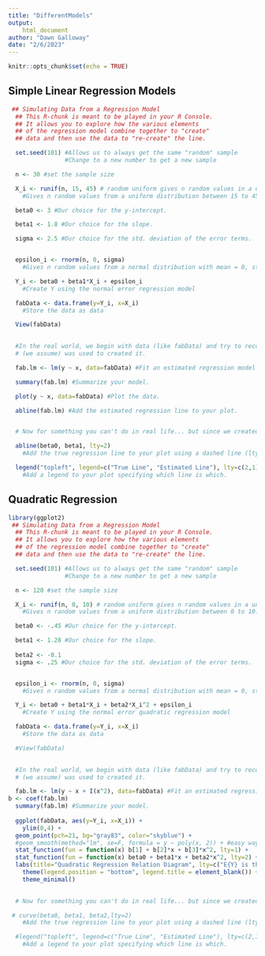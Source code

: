 ```yaml
---
title: "DifferentModels"
output:
    html_document
author: "Dawn Galloway"
date: "2/6/2023"
---
```


```r
knitr::opts_chunk$set(echo = TRUE)
```

## Simple Linear Regression Models

```r
 ## Simulating Data from a Regression Model
  ## This R-chunk is meant to be played in your R Console.
  ## It allows you to explore how the various elements
  ## of the regression model combine together to "create"
  ## data and then use the data to "re-create" the line.

  set.seed(101) #Allows us to always get the same "random" sample
                #Change to a new number to get a new sample

  n <- 30 #set the sample size

  X_i <- runif(n, 15, 45) # random uniform gives n random values in a uniform distribution from 15 to 45
    #Gives n random values from a uniform distribution between 15 to 45.

  beta0 <- 3 #Our choice for the y-intercept. 

  beta1 <- 1.8 #Our choice for the slope. 

  sigma <- 2.5 #Our choice for the std. deviation of the error terms.


  epsilon_i <- rnorm(n, 0, sigma) 
    #Gives n random values from a normal distribution with mean = 0, st. dev. = sigma.

  Y_i <- beta0 + beta1*X_i + epsilon_i 
    #Create Y using the normal error regression model

  fabData <- data.frame(y=Y_i, x=X_i) 
    #Store the data as data

  View(fabData) 
  

  #In the real world, we begin with data (like fabData) and try to recover the model that 
  # (we assume) was used to created it.

  fab.lm <- lm(y ~ x, data=fabData) #Fit an estimated regression model to the fabData.

  summary(fab.lm) #Summarize your model. 

  plot(y ~ x, data=fabData) #Plot the data.

  abline(fab.lm) #Add the estimated regression line to your plot.


  # Now for something you can't do in real life... but since we created the data...

  abline(beta0, beta1, lty=2) 
    #Add the true regression line to your plot using a dashed line (lty=2). 

  legend("topleft", legend=c("True Line", "Estimated Line"), lty=c(2,1), bty="n") 
    #Add a legend to your plot specifying which line is which.
```


## Quadratic Regression

```r
library(ggplot2)
 ## Simulating Data from a Regression Model
  ## This R-chunk is meant to be played in your R Console.
  ## It allows you to explore how the various elements
  ## of the regression model combine together to "create"
  ## data and then use the data to "re-create" the line.

  set.seed(101) #Allows us to always get the same "random" sample
                #Change to a new number to get a new sample

  n <- 120 #set the sample size

  X_i <- runif(n, 0, 10) # random uniform gives n random values in a uniform distribution from 15 to 45
    #Gives n random values from a uniform distribution between 0 to 10.

  beta0 <- -.45 #Our choice for the y-intercept. 

  beta1 <- 1.28 #Our choice for the slope. 
  
  beta2 <- -0.1
  sigma <- .25 #Our choice for the std. deviation of the error terms.


  epsilon_i <- rnorm(n, 0, sigma) 
    #Gives n random values from a normal distribution with mean = 0, st. dev. = sigma.

  Y_i <- beta0 + beta1*X_i + beta2*X_i^2 + epsilon_i 
    #Create Y using the normal error quadratic regression model

  fabData <- data.frame(y=Y_i, x=X_i) 
    #Store the data as data

  #View(fabData) 
  

  #In the real world, we begin with data (like fabData) and try to recover the model that 
  # (we assume) was used to created it.

  fab.lm <- lm(y ~ x + I(x^2), data=fabData) #Fit an estimated regression model to the fabData.
b <- coef(fab.lm)
  summary(fab.lm) #Summarize your model. 
  
  ggplot(fabData, aes(y=Y_i, x=X_i)) + 
    ylim(0,4) +
  geom_point(pch=21, bg="gray83", color="skyblue") +
  #geom_smooth(method="lm", se=F, formula = y ~ poly(x, 2)) + #easy way, but the more involved manual way using stat_function (see below) is more dynamic.
  stat_function(fun = function(x) b[1] + b[2]*x + b[3]*x^2, lty=1) +
  stat_function(fun = function(x) beta0 + beta1*x + beta2*x^2, lty=2) +
  labs(title="Quadratic Regression Relation Diagram", lty=c("E{Y} is the", "Yhat")) +
    theme(legend.position = "bottom", legend.title = element_blank()) +
    theme_minimal()
  

  # Now for something you can't do in real life... but since we created the data...

 # curve(beta0, beta1, beta2,lty=2) 
    #Add the true regression line to your plot using a dashed line (lty=2). 

  #legend("topleft", legend=c("True Line", "Estimated Line"), lty=c(2,1), bty="n") 
    #Add a legend to your plot specifying which line is which.
```

